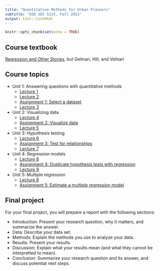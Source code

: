 ```yaml
---
title: "Quantitative Methods for Urban Planners"
subtitle: "GSD SES 5215, Fall 2022"
output: tint::tintHtml
---
```


```r
knitr::opts_chunk$set(echo = TRUE)
```

## Course textbook

[Regression and Other Stories](https://users.aalto.fi/~ave/ROS.pdf){target="_blank"}, but Gelman, Hill, and Vehtari

## Course topics

* Unit 1: Answering questions with quantitative methods
    * [Lecture 1](https://c-voulgaris.github.io/SES-5215-F22/unit-1/lecture-1.html){target="_blank"}
    * [Lecture 2](https://c-voulgaris.github.io/SES-5215-F22/unit-1/lecture-2.html){target="_blank"}
    * [Assignment 1: Select a dataset](https://c-voulgaris.github.io/SES-5215-F22/unit-1/assignment-1.html){target="_blank"}
    * [Lecture 3](https://c-voulgaris.github.io/SES-5215-F22/unit-1/lecture-3.html){target="_blank"}
* Unit 2: Visualizing data
    * [Lecture 4](https://c-voulgaris.github.io/SES-5215-F22/unit-2/lecture-4.html){target="_blank"}
    * [Assignment 2: Visualize data](https://c-voulgaris.github.io/SES-5215-F22/unit-2/assignment-2.html){target="_blank"}
    * [Lecture 5](https://c-voulgaris.github.io/SES-5215-F22/unit-2/lecture-5.html){target="_blank"}
* Unit 3: Hypothesis testing
    * [Lecture 6](https://c-voulgaris.github.io/SES-5215-F22/unit-3/lecture-6-R.html){target="_blank"}
    * [Assignment 3: Test for relationships](https://c-voulgaris.github.io/SES-5215-F22/unit-3/assignment-3.html){target="_blank"}
    * [Lecture 7](https://c-voulgaris.github.io/SES-5215-F22/unit-3/lecture-7.html){target="_blank"}
* Unit 4: Regression models
    * [Lecture 8](https://c-voulgaris.github.io/SES-5215-F22/unit-4/lecture-8.html){target="_blank"}
    * [Assignment 4: Duplicate hypothesis tests with regression](https://c-voulgaris.github.io/SES-5215-F22/unit-3/assignment-4.html){target="_blank"}
    * [Lecture 9](https://c-voulgaris.github.io/SES-5215-F22/unit-4/lecture-9.html){target="_blank"}
* Unit 5: Multiple regression
    * [Lecture 8](https://c-voulgaris.github.io/SES-5215-F22/unit-5/lecture-10.html){target="_blank"}
    * [Assignment 5: Estimate a multiple regression model](https://c-voulgaris.github.io/SES-5215-F22/unit-5/assignment-5.html){target="_blank"}

## Final project

For your final project, you will prepare a report with the 
following sections:

* Introduction: Present your research question, why it matters, and summarize
the answer.
* Data: Describe your data set.
* Methods: Explain the methods you use to analyze your data.
* Results: Present your results.
* Discussion: Explain what your results mean (and what they cannot
be interpretted to mean).
* Conclusion: Summarize your research question and its answer, and discuss
potential next steps.